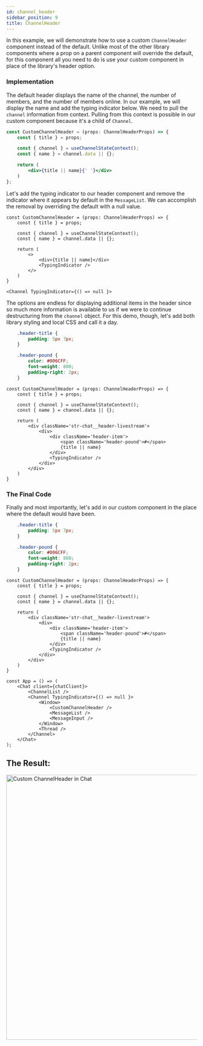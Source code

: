 ```yaml
---
id: channel_header
sidebar_position: 9
title: ChannelHeader
---
```



In this example, we will demonstrate how to use a custom `ChannelHeader` component instead of the default. Unlike most of the other library components where a prop on a parent component will override the default, for this component all you need to do is use
your custom component in place of the library's header option.

### Implementation

The default header displays the name of the channel, the number of members, and the number of members online. In our example, we will display the name and add the typing indicator below. We need to pull the `channel` information from context. Pulling from this context is possible in our
custom component because it's a child of `Channel`.

```jsx
const CustomChannelHeader = (props: ChannelHeaderProps) => {
    const { title } = props;

    const { channel } = useChannelStateContext();
    const { name } = channel.data || {};

    return (
        <div>{title || name}{' '}</div>
    )
};
```

Let's add the typing indicator to our header component and remove the indicator where it appears by default in the `MessageList`. We can accomplish the removal by overriding the default with a null value.

```tsx
const CustomChannelHeader = (props: ChannelHeaderProps) => {
    const { title } = props;

    const { channel } = useChannelStateContext();
    const { name } = channel.data || {};

    return (
        <>
            <div>{title || name}</div>
            <TypingIndicator />
        </>
    )
}

<Channel TypingIndicator={() => null }>
```

The options are endless for displaying additional items in the header since so much more information is available to us if we were to continue destructuring from the `channel` object. For this demo, though, let's add both library styling and local CSS and call it a day.

```css
    .header-title {
        padding: 5px 7px;
    }

    .header-pound {
        color: #006CFF;
        font-weight: 800;
        padding-right: 2px;
    }
```

```tsx
const CustomChannelHeader = (props: ChannelHeaderProps) => {
    const { title } = props;

    const { channel } = useChannelStateContext();
    const { name } = channel.data || {};

    return (
        <div className='str-chat__header-livestream'>
            <div>
                <div className='header-item'>
                    <span className='header-pound'>#</span>
                    {title || name}
                </div>
                <TypingIndicator />
            </div>
        </div>
    )
}
```

### The Final Code

Finally and most importantly, let's add in our custom component in the place where the default would have been.

```css
    .header-title {
        padding: 5px 7px;
    }

    .header-pound {
        color: #006CFF;
        font-weight: 800;
        padding-right: 2px;
    }
```

```tsx
const CustomChannelHeader = (props: ChannelHeaderProps) => {
    const { title } = props;

    const { channel } = useChannelStateContext();
    const { name } = channel.data || {};

    return (
        <div className='str-chat__header-livestream'>
            <div>
                <div className='header-item'>
                    <span className='header-pound'>#</span>
                    {title || name}
                </div>
                <TypingIndicator />
            </div>
        </div>
    )
}
```

```tsx
const App = () => (
    <Chat client={chatClient}>
        <ChannelList />
        <Channel TypingIndicator={() => null }>
            <Window>
                <CustomChannelHeader />
                <MessageList />
                <MessageInput />
            </Window>
            <Thread />
        </Channel>
    </Chat>
);
```

## The Result:

<img src={CustomChannelHeader} alt='Custom ChannelHeader in Chat' width='700' />


